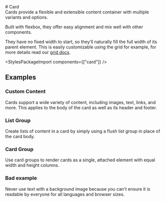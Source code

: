 
<Meta of={CardStories} />

<div className="docs-title">
  # Card

  <nav>
    <link-design of={JSON.stringify(CardStories)}></link-design>
  </nav>
</div>

<div className="lead">
  Cards provide a flexible and extensible content container with multiple variants and options.
</div>

Built with flexbox, they offer easy alignment and mix well with other components.

They have no fixed width to start, so they’ll naturally fill the full width of its parent element.
This is easily customizable using the grid for example,
for more details read our [grid docs](/?path=/docs/7240f2ef-216a-490e-9bd8-c0cef19f7b31--docs).

<Canvas sourceState="shown" of={CardStories.Default} />
<div className="hide-col-default">
  <Controls of={CardStories.Default} />
</div>

<StylesPackageImport components={["card"]} />

## Examples

### Custom Content

Cards support a wide variety of content, including images, text, links, and more.
This applies to the body of the card as well as its header and footer.

<Canvas of={CardStories.CustomContent} />

### List Group

Create lists of content in a card by simply using a flush list group in place of the card body.

<Canvas of={CardStories.ListGroup} />

### Card Group

Use card groups to render cards as a single, attached element with equal width and height columns.

<Canvas of={CardStories.CardGroup} />

### Bad example

<div className="alert alert-danger mb-3">
  Never use text with a background image because you can't ensure it is readable by everyone for all languages and
  browser sizes.
</div>

<Canvas of={CardStories.BackgroundImage} />
